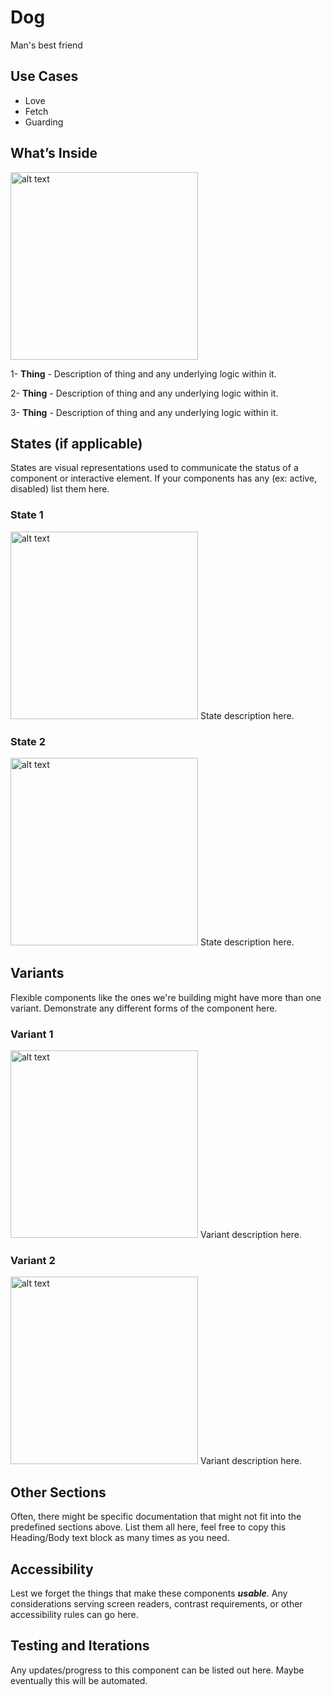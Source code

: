 
<Meta title="Components/Atoms/Dog"/>

# Dog

Man's best friend

## Use Cases

-   Love
-   Fetch
-   Guarding

## What’s Inside

<img alt="alt text" src="./images/Atom-Dog-Variants-goldedretriever.png" width="300" />  

 
 1- **Thing** - Description of thing and any underlying logic within it.

2- **Thing** - Description of thing and any underlying logic within it.

3- **Thing** - Description of thing and any underlying logic within it.


## States (if applicable)

States are visual representations used to communicate the status of a component or interactive element. If your components has any (ex: active, disabled) list them here.

### State 1
<img alt="alt text" src="./images/Placeholder.png" width="300" />  
State description here.

### State 2
<img alt="alt text" src="./images/Placeholder.png" width="300" />  
State description here.


## Variants
Flexible components like the ones we're building might have more than one variant. Demonstrate any different forms of the component here.

### Variant 1
<img alt="alt text" src="./images/Placeholder.png" width="300" />  
Variant description here.

### Variant 2
<img alt="alt text" src="./images/Placeholder.png" width="300" />  
Variant description here.

## Other Sections
Often, there might be specific documentation that might not fit into the predefined sections above. List them all here, feel free to copy this Heading/Body text block as many times as you need.

## Accessibility
Lest we forget the things that make these components ***usable***. Any considerations serving screen readers, contrast requirements, or other accessibility rules can go here.


## Testing and Iterations
Any updates/progress to this component can be listed out here. Maybe eventually this will be automated.
